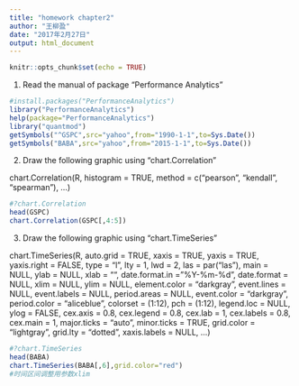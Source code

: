 ```yaml
---
title: "homework chapter2"
author: "王柳盈"
date: "2017年2月27日"
output: html_document
---
```


```r
knitr::opts_chunk$set(echo = TRUE)
```

1. Read the manual of package "Performance Analytics"

```r
#install.packages("PerformanceAnalytics")
library("PerformanceAnalytics")
help(package="PerformanceAnalytics")
library("quantmod")
getSymbols("^GSPC",src="yahoo",from="1990-1-1",to=Sys.Date())
getSymbols("BABA",src="yahoo",from="2015-1-1",to=Sys.Date())
```

2. Draw the following graphic using "chart.Correlation"

chart.Correlation(R, histogram = TRUE, method = c("pearson", "kendall",
  "spearman"), ...)

```r
#?chart.Correlation
head(GSPC)
chart.Correlation(GSPC[,4:5])
```

3. Draw the following graphic using "chart.TimeSeries"

chart.TimeSeries(R, auto.grid = TRUE, xaxis = TRUE, yaxis = TRUE,
  yaxis.right = FALSE, type = "l", lty = 1, lwd = 2, las = par("las"),
  main = NULL, ylab = NULL, xlab = "", date.format.in = "%Y-%m-%d",
  date.format = NULL, xlim = NULL, ylim = NULL,
  element.color = "darkgray", event.lines = NULL, event.labels = NULL,
  period.areas = NULL, event.color = "darkgray",
  period.color = "aliceblue", colorset = (1:12), pch = (1:12),
  legend.loc = NULL, ylog = FALSE, cex.axis = 0.8, cex.legend = 0.8,
  cex.lab = 1, cex.labels = 0.8, cex.main = 1, major.ticks = "auto",
  minor.ticks = TRUE, grid.color = "lightgray", grid.lty = "dotted",
  xaxis.labels = NULL, ...)
```r
#?chart.TimeSeries
head(BABA)
chart.TimeSeries(BABA[,6],grid.color="red")
#时间区间调整用参数xlim
```

